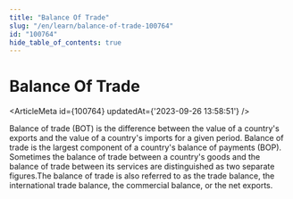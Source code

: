 ```yaml
---
title: "Balance Of Trade"
slug: "/en/learn/balance-of-trade-100764"
id: "100764"
hide_table_of_contents: true
---
```



# Balance Of Trade

<ArticleMeta id={100764} updatedAt={'2023-09-26 13:58:51'} />
<div className='border-solid border-b border-t-0 my-4 border-[var(--ifm-color-gray-300)]' />

Balance of trade (BOT) is the difference between the value of a country's exports and the value of a country's imports for a given period. Balance of trade is the largest component of a country's balance of payments (BOP). Sometimes the balance of trade between a country's goods and the balance of trade between its services are distinguished as two separate figures.The balance of trade is also referred to as the trade balance, the international trade balance, the commercial balance, or the net exports.

